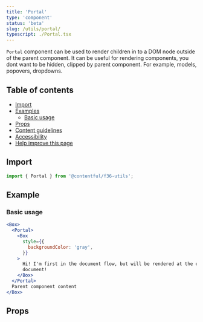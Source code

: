 ```yaml
---
title: 'Portal'
type: 'component'
status: 'beta'
slug: /utils/portal/
typescript: ./Portal.tsx
---
```



`Portal` component can be used to render children in to a DOM node outside of the parent component. It can be useful for rendering components, you dont want to be hidden, clipped by parent component. For example, models, popovers, dropdowns.

## Table of contents

- [Import](#import)
- [Examples](#examples)
  - [Basic usage](#basic-usage)
- [Props](#props)
- [Content guidelines](#content-guidelines)
- [Accessibility](#accessibility)
- [Help improve this page](#help-improve-this-page)

## Import

```jsx static=true
import { Portal } from '@contentful/f36-utils';
```

## Example

### Basic usage

```jsx static=true
<Box>
  <Portal>
    <Box
      style={{
        backgroundColor: 'gray',
      }}
    >
      Hi! I'm first in the document flow, but will be rendered at the end of the
      document!
    </Box>
  </Portal>
  Parent component content
</Box>
```

## Props

<Props of="Portal" />
